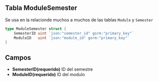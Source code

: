 ## Tabla ModuleSemester
Se usa en la relacionde muchos a muchos de las tablas `Module` y `Semester`
```go
type ModuleSemester struct {
	SemesterID uint `json:"semester_id" gorm:"primary_key"`
	ModuleID   uint `json:"module_id" gorm:"primary_key"`
}
```

## Campos
- **SemesterID(requerido)** ID del semestre
- **ModuleID(requerido)** ID del modulo
